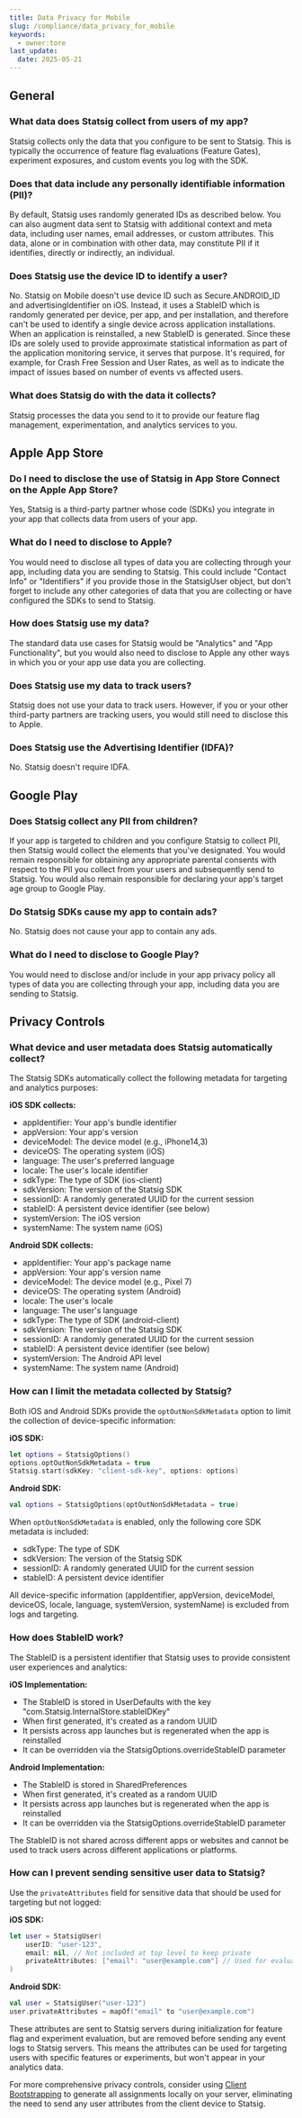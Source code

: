```yaml
---
title: Data Privacy for Mobile
slug: /compliance/data_privacy_for_mobile
keywords:
  - owner:tore
last_update:
  date: 2025-05-21
---
```


## General

### What data does Statsig collect from users of my app?
Statsig collects only the data that you configure to be sent to Statsig. This is typically the occurrence of feature flag evaluations (Feature Gates), experiment exposures, and custom events you log with the SDK.

### Does that data include any personally identifiable information (PII)?
By default, Statsig uses randomly generated IDs as described below. You can also augment data sent to Statsig with additional context and meta data, including user names, email addresses, or custom attributes. This data, alone or in combination with other data, may constitute PII if it identifies, directly or indirectly, an individual.

### Does Statsig use the device ID to identify a user?
No. Statsig on Mobile doesn't use device ID such as Secure.ANDROID_ID and advertisingIdentifier on iOS. Instead, it uses a StableID which is randomly generated per device, per app, and per installation, and therefore can't be used to identify a single device across application installations. When an application is reinstalled, a new StableID is generated. Since these IDs are solely used to provide approximate statistical information as part of the application monitoring service, it serves that purpose. It's required, for example, for Crash Free Session and User Rates, as well as to indicate the impact of issues based on number of events vs affected users.

### What does Statsig do with the data it collects?
Statsig processes the data you send to it to provide our feature flag management, experimentation, and analytics services to you.

## Apple App Store

### Do I need to disclose the use of Statsig in App Store Connect on the Apple App Store?
Yes, Statsig is a third-party partner whose code (SDKs) you integrate in your app that collects data from users of your app.

### What do I need to disclose to Apple?
You would need to disclose all types of data you are collecting through your app, including data you are sending to Statsig. This could include "Contact Info" or "Identifiers" if you provide those in the StatsigUser object, but don't forget to include any other categories of data that you are collecting or have configured the SDKs to send to Statsig.

### How does Statsig use my data?
The standard data use cases for Statsig would be "Analytics" and "App Functionality", but you would also need to disclose to Apple any other ways in which you or your app use data you are collecting.

### Does Statsig use my data to track users?
Statsig does not use your data to track users. However, if you or your other third-party partners are tracking users, you would still need to disclose this to Apple.

### Does Statsig use the Advertising Identifier (IDFA)?
No. Statsig doesn't require IDFA.

## Google Play

### Does Statsig collect any PII from children?
If your app is targeted to children and you configure Statsig to collect PII, then Statsig would collect the elements that you've designated. You would remain responsible for obtaining any appropriate parental consents with respect to the PII you collect from your users and subsequently send to Statsig. You would also remain responsible for declaring your app's target age group to Google Play.

### Do Statsig SDKs cause my app to contain ads?
No. Statsig does not cause your app to contain any ads.

### What do I need to disclose to Google Play?
You would need to disclose and/or include in your app privacy policy all types of data you are collecting through your app, including data you are sending to Statsig.

## Privacy Controls

### What device and user metadata does Statsig automatically collect?

The Statsig SDKs automatically collect the following metadata for targeting and analytics purposes:

**iOS SDK collects:**
- appIdentifier: Your app's bundle identifier
- appVersion: Your app's version
- deviceModel: The device model (e.g., iPhone14,3)
- deviceOS: The operating system (iOS)
- language: The user's preferred language
- locale: The user's locale identifier
- sdkType: The type of SDK (ios-client)
- sdkVersion: The version of the Statsig SDK
- sessionID: A randomly generated UUID for the current session
- stableID: A persistent device identifier (see below)
- systemVersion: The iOS version
- systemName: The system name (iOS)

**Android SDK collects:**
- appIdentifier: Your app's package name
- appVersion: Your app's version name
- deviceModel: The device model (e.g., Pixel 7)
- deviceOS: The operating system (Android)
- locale: The user's locale
- language: The user's language
- sdkType: The type of SDK (android-client)
- sdkVersion: The version of the Statsig SDK
- sessionID: A randomly generated UUID for the current session
- stableID: A persistent device identifier (see below)
- systemVersion: The Android API level
- systemName: The system name (Android)

### How can I limit the metadata collected by Statsig?

Both iOS and Android SDKs provide the `optOutNonSdkMetadata` option to limit the collection of device-specific information:

**iOS SDK:**
```swift
let options = StatsigOptions()
options.optOutNonSdkMetadata = true
Statsig.start(sdkKey: "client-sdk-key", options: options)
```

**Android SDK:**
```kotlin
val options = StatsigOptions(optOutNonSdkMetadata = true)
```

When `optOutNonSdkMetadata` is enabled, only the following core SDK metadata is included:
- sdkType: The type of SDK
- sdkVersion: The version of the Statsig SDK
- sessionID: A randomly generated UUID for the current session
- stableID: A persistent device identifier

All device-specific information (appIdentifier, appVersion, deviceModel, deviceOS, locale, language, systemVersion, systemName) is excluded from logs and targeting.

### How does StableID work?

The StableID is a persistent identifier that Statsig uses to provide consistent user experiences and analytics:

**iOS Implementation:**
- The StableID is stored in UserDefaults with the key "com.Statsig.InternalStore.stableIDKey"
- When first generated, it's created as a random UUID
- It persists across app launches but is regenerated when the app is reinstalled
- It can be overridden via the StatsigOptions.overrideStableID parameter

**Android Implementation:**
- The StableID is stored in SharedPreferences
- When first generated, it's created as a random UUID
- It persists across app launches but is regenerated when the app is reinstalled
- It can be overridden via the StatsigOptions.overrideStableID parameter

The StableID is not shared across different apps or websites and cannot be used to track users across different applications or platforms.

### How can I prevent sending sensitive user data to Statsig?

Use the `privateAttributes` field for sensitive data that should be used for targeting but not logged:

**iOS SDK:**
```swift
let user = StatsigUser(
    userID: "user-123",
    email: nil, // Not included at top level to keep private
    privateAttributes: ["email": "user@example.com"] // Used for evaluation but not logged
)
```

**Android SDK:**
```kotlin
val user = StatsigUser("user-123")
user.privateAttributes = mapOf("email" to "user@example.com")
```

These attributes are sent to Statsig servers during initialization for feature flag and experiment evaluation, but are removed before sending any event logs to Statsig servers. This means the attributes can be used for targeting users with specific features or experiments, but won't appear in your analytics data.

For more comprehensive privacy controls, consider using [Client Bootstrapping](https://docs.statsig.com/client/concepts/initialize#bootstrapping-overview) to generate all assignments locally on your server, eliminating the need to send any user attributes from the client device to Statsig.
